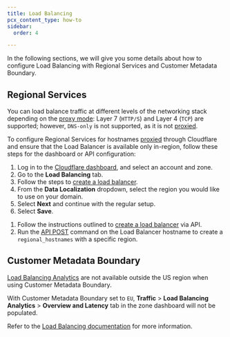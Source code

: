 ```yaml
---
title: Load Balancing
pcx_content_type: how-to
sidebar:
  order: 4

---
```



In the following sections, we will give you some details about how to configure Load Balancing with Regional Services and Customer Metadata Boundary.

## Regional Services

You can load balance traffic at different levels of the networking stack depending on the [proxy mode](/load-balancing/understand-basics/proxy-modes/): Layer 7 (`HTTP/S`) and Layer 4 (`TCP`) are supported; however, `DNS-only` is not supported, as it is not [proxied](/dns/manage-dns-records/reference/proxied-dns-records/).

To configure Regional Services for hostnames [proxied](/dns/manage-dns-records/reference/proxied-dns-records/) through Cloudflare and ensure that the Load Balancer is available only in-region, follow these steps for the dashboard or API configuration:

<Tabs> <TabItem label="Dashboard">

1. Log in to the [Cloudflare dashboard](https://dash.cloudflare.com/), and select an account and zone.
2. Go to the **Load Balancing** tab.
3. Follow the steps to [create a load balancer](/load-balancing/load-balancers/create-load-balancer/#create-a-load-balancer).
4. From the **Data Localization** dropdown, select the region you would like to use on your domain.
5. Select **Next** and continue with the regular setup.
6. Select **Save**.

</TabItem>

<TabItem label="API">

1. Follow the instructions outlined to [create a load balancer](/load-balancing/load-balancers/create-load-balancer/#create-a-load-balancer) via API.
2. Run the [API POST](/data-localization/regional-services/get-started/#configure-regional-services-via-api) command on the Load Balancer hostname to create a `regional_hostnames` with a specific region.

</TabItem> </Tabs>

## Customer Metadata Boundary

[Load Balancing Analytics](/load-balancing/reference/load-balancing-analytics/) are not available outside the US region when using Customer Metadata Boundary.

With Customer Metadata Boundary set to `EU`, **Traffic** > **Load Balancing Analytics** > **Overview and Latency** tab in the zone dashboard will not be populated.

Refer to the [Load Balancing documentation](/load-balancing/) for more information.
